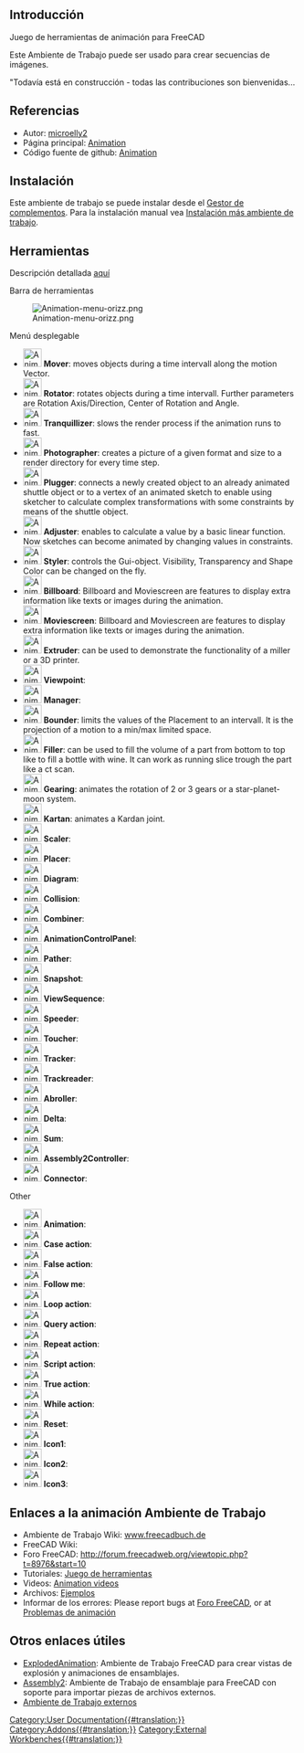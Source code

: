 <languages/>
{{UnfinishedDocu}}

==Introducción==

Juego de herramientas de animación para FreeCAD

Este Ambiente de Trabajo puede ser usado para crear secuencias de imágenes.

"Todavía está en construcción - todas las contribuciones son bienvenidas...

==Referencias==

* Autor: [https://github.com/microelly2 microelly2]
* Página principal: [https://github.com/microelly2/Animation Animation]
* Código fuente de github: [https://github.com/microelly2/Animation Animation]

==Instalación==

Este ambiente de trabajo se puede instalar desde el [[Std_AddonMgr/es|Gestor de complementos]]. Para la instalación manual vea [[Installing_more_workbenches/es|Instalación más ambiente de trabajo]].

==Herramientas==

Descripción detallada [http://freecadbuch.de/doku.php?id=Animation%20Wokbench#the_toolset aquí]

Barra de herramientas

[[Image:Animation-menu-orizz.png]]

Menú desplegable

*[[Image:Animation_Mover.png|32px]] '''Mover''': moves objects during a time intervall along the motion Vector. 
*[[Image:Animation_Rotator.png|32px]] '''Rotator''': rotates objects during a time intervall. Further parameters are Rotation Axis/Direction, Center of Rotation and Angle.
*[[Image:Animation_Tranquillizer.png|32px]] '''Tranquillizer''':  slows the render process if the animation runs to fast. 
*[[Image:Animation_Photographer.png|32px]] '''Photographer''': creates a picture of a given format and size to a render directory for every time step.
*[[Image:Animation_Plugger.png|32px]] '''Plugger''': connects a newly created object to an already animated shuttle object or to a vertex of an animated sketch to enable using sketcher to calculate complex transformations with some constraints by means of the shuttle object. 
*[[Image:Animation_Adjuster.png|32px]] '''Adjuster''': enables to calculate a value by a basic linear function. Now sketches can become animated by changing values in constraints. 
*[[Image:Animation_Styler.png|32px]] '''Styler''': controls the Gui-object. Visibility, Transparency and Shape Color can be changed on the fly. 
*[[Image:Animation_Billboard.png|32px]] '''Billboard''': Billboard and Moviescreen are features to display extra information like texts or images during the animation. 
*[[Image:Animation_Moviescreen.png|32px]] '''Moviescreen''': Billboard and Moviescreen are features to display extra information like texts or images during the animation. 
*[[Image:Animation_Extruder.png|32px]] '''Extruder''': can be used to demonstrate the functionality of a miller or a 3D printer. 
*[[Image:Animation_Viewpoint.png|32px]] '''Viewpoint''':
*[[Image:Animation_Manager.png|32px]] '''Manager''':
*[[Image:Animation_Bounder.png|32px]] '''Bounder''': limits the values of the Placement to an intervall. It is the projection of a motion to a min/max limited space. 
*[[Image:Animation_Filler.png|32px]] '''Filler''': can be used to fill the volume of a part from bottom to top like to fill a bottle with wine. It can work as running slice trough the part like a ct scan. 
*[[Image:Animation_Gearing.png|32px]] '''Gearing''': animates the rotation of 2 or 3 gears or a star-planet-moon system. 
*[[Image:Animation_Kartan.png|32px]] '''Kartan''': animates a Kardan joint. 
*[[Image:Animation_Scaler.png|32px]] '''Scaler''':
*[[Image:Animation_Placer.png|32px]] '''Placer''':
*[[Image:Animation_Diagram.png|32px]] '''Diagram''':
*[[Image:Animation_Collision.png|32px]] '''Collision''':
*[[Image:Animation_Combiner.png|32px]] '''Combiner''':
*[[Image:Animation_AnimationControlPanel.png|32px]] '''AnimationControlPanel''':
*[[Image:Animation_Pather.png|32px]] '''Pather''':
*[[Image:Animation_Snapshot.png|32px]] '''Snapshot''':
*[[Image:Animation_ViewSequence.png|32px]] '''ViewSequence''':
*[[Image:Animation_Speeder.png|32px]] '''Speeder''':
*[[Image:Animation_Toucher.png|32px]] '''Toucher''':
*[[Image:Animation_Tracker.png|32px]] '''Tracker''':
*[[Image:Animation_Trackreader.png|32px]] '''Trackreader''':
*[[Image:Animation_Abroller.png|32px]] '''Abroller''':
*[[Image:Animation_Delta.png|32px]] '''Delta''':
*[[Image:Animation_Sum.png|32px]] '''Sum''':
*[[Image:Animation_Assembly2Controller.png|32px]] '''Assembly2Controller''':
*[[Image:Animation_Connector.png|32px]] '''Connector''':

Other
*[[Image:Animation_Animation.png|32px]] '''Animation''':
*[[Image:Animation_CaseAction.png|32px]] '''Case action''':
*[[Image:Animation_FalseAction.png|32px]] '''False action''':
*[[Image:Animation_FollowMe.png|32px]] '''Follow me''':
*[[Image:Animation_LoopAction.png|32px]] '''Loop action''':
*[[Image:Animation_QueryAction.png|32px]] '''Query action''':
*[[Image:Animation_RepeatAction.png|32px]] '''Repeat action''':
*[[Image:Animation_ScriptAction.png|32px]] '''Script action''':
*[[Image:Animation_TrueAction.png|32px]] '''True action''':
*[[Image:Animation_WhileAction.png|32px]] '''While action''':
*[[Image:Animation_Reset.png|32px]] '''Reset''':
*[[Image:Animation_Icon1.png|32px]] '''Icon1''':
*[[Image:Animation_Icon2.png|32px]] '''Icon2''':
*[[Image:Animation_Icon3.png|32px]] '''Icon3''':

==Enlaces a la animación Ambiente de Trabajo==

<div class="mw-translate-fuzzy">
* Ambiente de Trabajo Wiki: [http://freecadbuch.de/doku.php?id=Animation%20Wokbench www.freecadbuch.de]
* FreeCAD Wiki:
* Foro FreeCAD: http://forum.freecadweb.org/viewtopic.php?t=8976&start=10
* Tutoriales: [http://freecadbuch.de/doku.php?id=Animation%20Wokbench#abroller Juego de herramientas]
* Videos:  [http://freecadbuch.de/doku.php?id=animation:videos Animation videos]
* Archivos: [https://github.com/microelly2/Animation-WB-Examples Ejemplos]
* Informar de los errores: Please report bugs at [http://forum.freecadweb.org/index.php Foro FreeCAD], or at [https://github.com/microelly2/Animation/issues Problemas de animación]
</div>

==Otros enlaces útiles==

* [http://www.freecadweb.org/wiki/index.php?title=Sandbox:ExplodedAnimation ExplodedAnimation]: Ambiente de Trabajo FreeCAD para crear vistas de explosión y animaciones de ensamblajes. 
* [http://www.freecadweb.org/wiki/index.php?title=Sandbox:Assembly2 Assembly2]: Ambiente de Trabajo de ensamblaje para FreeCAD con soporte para importar piezas de archivos externos. 
* [[External_workbenches|Ambiente de Trabajo externos]]

[[Category:User Documentation{{#translation:}}]]

[[Category:Addons{{#translation:}}]]

[[Category:External Workbenches{{#translation:}}]]